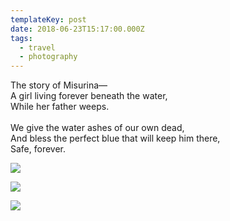 ```yaml
---
templateKey: post
date: 2018-06-23T15:17:00.000Z
tags:
  - travel
  - photography
---
```

The story of Misurina—<br/>
A girl living forever beneath the water,<br/>
While her father weeps.<br/><br/>
We give the water ashes of our own dead,<br/>
And bless the perfect blue that will keep him there,<br/>
Safe, forever.<br/>

![](../../assets/photos/20180623-IMG_1275.jpg)

![](../../assets/photos/20180623-IMG_1301.jpg)

![](../../assets/photos/20180623-IMG_1315.jpg)